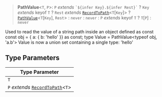 > **PathValue**\<`T`, `P`\>: `P` *extends* `` `${infer Key}.${infer Rest}` `` ? `Key` *extends* keyof `T` ? `Rest` *extends* [`RecordToPath`](record-to-path.mdx)\<`T`\[`Key`\]\> ? [`PathValue`](path-value.mdx)\<`T`\[`Key`\], `Rest`\> : `never` : `never` : `P` *extends* keyof `T` ? `T`\[`P`\] : `never`

Used to read the value of a string path inside an object defined as const
const obj =  { a: { b: 'hello' }}  as const;
type Value = PathValue<typeof obj, 'a.b'>
Value is now a union set containing a single type: 'hello'

## Type Parameters

| Type Parameter |
| ------ |
| `T` |
| `P` *extends* [`RecordToPath`](record-to-path.mdx)\<`T`\> |
